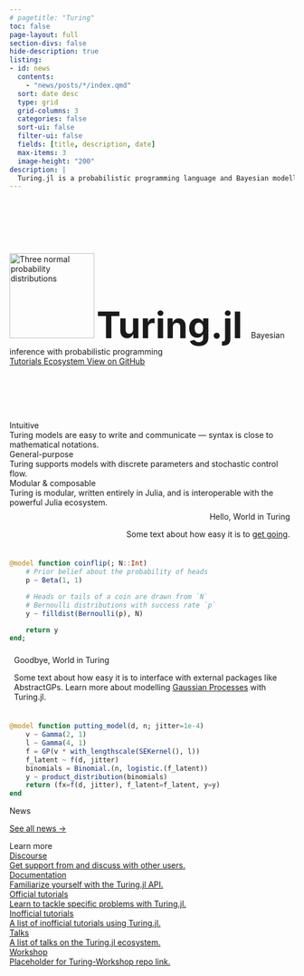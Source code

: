 ```yaml
---
# pagetitle: "Turing"
toc: false
page-layout: full
section-divs: false
hide-description: true
listing:
- id: news
  contents:
    - "news/posts/*/index.qmd"
  sort: date desc
  type: grid
  grid-columns: 3
  categories: false
  sort-ui: false
  filter-ui: false
  fields: [title, description, date]
  max-items: 3
  image-height: "200"
description: |
  Turing.jl is a probabilistic programming language and Bayesian modelling framework for the Julia programming language.
---
```


```{=html}
<div class="d-flex flex-column align-items-center gap-0" style="padding:6rem 0;">
  <image src="assets/images/turing-logo.svg" width="150px" alt="Three normal probability distributions">
  <span style="font-size:4rem;font-weight:700;">
    Turing.jl
  </span>
  <span class="display-6 d-block text-center pb-4 display-md-5 display-lg-4">
    Bayesian inference with probabilistic programming
  </span>
  <div class="d-flex flex-row flex-wrap panel-wrapper gap-2">
    <a href="https://turinglang.org/docs/tutorials/docs-00-getting-started/" class="button--fill btn">
      Tutorials
    </a>
    <a href="/library" class="button btn">
      Ecosystem
    </a>
    <a href="https://github.com/TuringLang" class="button btn">
      View on GitHub
    </a>
  </div>
</div>
<div class="d-flex flex-row flex-wrap panel-wrapper gap-4 section-end-space">
  <div class="panel">
    <div class="panel-title">
      Intuitive
    </div>
    Turing models are easy to write and communicate — syntax is close to mathematical notations. 
  </div>
  <div class="panel">
    <div class="panel-title">
      General-purpose
    </div>
    Turing supports models with discrete parameters and stochastic control flow. 
  </div>
  <div class="panel">
    <div class="panel-title">
      Modular & composable
    </div>
    Turing is modular, written entirely in Julia, and is interoperable with the powerful Julia ecosystem.
  </div>
</div>
```

<div class="d-flex flex-row flex-wrap panel-wrapper gap-3 pb-2">
<div class="example-text" style="text-align:right;padding:0.5rem;">
  <div class="fs-4 fw-bold pb-1">
  Hello, World in Turing
  </div>
  Some text about how easy it is to [get going](https://turinglang.org/docs/tutorials/00-introduction/).
</div>
<div class="example-code">
```julia
@model function coinflip(; N::Int)
    # Prior belief about the probability of heads
    p ~ Beta(1, 1)

    # Heads or tails of a coin are drawn from `N`
    # Bernoulli distributions with success rate `p`
    y ~ filldist(Bernoulli(p), N)

    return y
end;
```
</div>
</div>
<div class="d-flex flex-row-reverse flex-wrap panel-wrapper gap-3 pt-2 section-end-space">
<div class="example-text" style="padding:0.5rem;">
  <div class="fs-4 fw-bold pb-1">
  Goodbye, World in Turing
  </div>
  Some text about how easy it is to interface with external packages like AbstractGPs. Learn more about modelling [Gaussian Processes](https://turinglang.org/docs/tutorials/15-gaussian-processes/) with Turing.jl.
</div>
<div class="example-code">
```julia
@model function putting_model(d, n; jitter=1e-4)
    v ~ Gamma(2, 1)
    l ~ Gamma(4, 1)
    f = GP(v * with_lengthscale(SEKernel(), l))
    f_latent ~ f(d, jitter)
    binomials = Binomial.(n, logistic.(f_latent))
    y ~ product_distribution(binomials)
    return (fx=f(d, jitter), f_latent=f_latent, y=y)
end
```
</div>
</div>

```{=html}
<div class="pb-3 fs-2 fw-bold">
  News
</div>
```
::: {#news}

:::

[See all news &rarr;](news/)

```{=html}
<div class="section-start-space pb-3 fs-2 fw-bold">
  Learn more
</div>
<div class="list grid quarto-listing-cols-3">
  <a class="pseudolisting" href="https://discourse.julialang.org/c/domain/probprog/48">
    <div class="card-title h5">
      Discourse
    </div>
    <div class="card-text quarto-grid-item">
      Get support from and discuss with other users.
    </div>
  </a>
  <a class="pseudolisting" href="https://turinglang.org/docs/tutorials/docs-00-getting-started/">
    <div class="card-title h5">
      Documentation
    </div>
    <div class="card-text quarto-grid-item">
      Familiarize yourself with the Turing.jl API.
    </div>
  </a>
  <a class="pseudolisting" href="https://turinglang.org/docs/tutorials/00-introduction/">
    <div class="card-title h5">
      Official tutorials
    </div>
    <div class="card-text quarto-grid-item">
      Learn to tackle specific problems with Turing.jl.
    </div>
  </a>
  <a class="pseudolisting" href="resources/content/inofficial_tutorials.qmd">
    <div class="card-title h5">
      Inofficial tutorials
    </div>
    <div class="card-text quarto-grid-item">
      A list of inofficial tutorials using Turing.jl.
    </div>
  </a>
  <a class="pseudolisting" href="resources/content/talks.qmd">
    <div class="card-title h5">
      Talks
    </div>
    <div class="card-text quarto-grid-item">
      A list of talks on the Turing.jl ecosystem.
    </div>
  </a>
  <a class="pseudolisting" href="">
    <div class="card-title h5">
      Workshop
    </div>
    <div class="card-text quarto-grid-item">
      Placeholder for Turing-Workshop repo link.
    </div>
  </a>
</div>
```
